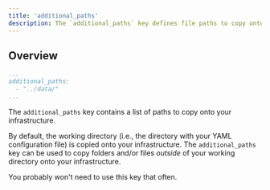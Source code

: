 ```yaml
---
title: 'additional_paths'
description: The `additional_paths` key defines file paths to copy onto your infrastructure
---
```


## Overview
  ```yaml alto.yml
  ...
  additional_paths:
    - "../data/"
  ...
  ```

  The `additional_paths` key contains a list of paths to copy onto your infrastructure.

  <Note>By default, the working directory (i.e., the directory with your YAML configuration
  file) is copied onto your infrastructure. The `additional_paths` key can be used to
  copy folders and/or files *outside* of your working directory onto your infrastructure.</Note>

  You probably won't need to use this key that often.